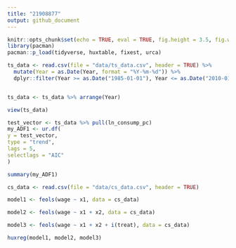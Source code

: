 ```yaml
---
title: "21908877"
output: github_document
---
```


```r
knitr::opts_chunk$set(echo = TRUE, eval = TRUE, fig.height = 3.5, fig.width = 6)
library(pacman)
pacman::p_load(tidyverse, huxtable, fixest, urca)
```

```r
ts_data <- read.csv(file = "data/ts_data.csv", header = TRUE) %>%
  mutate(Year = as.Date(Year, format = "%Y-%m-%d")) %>%
  dplyr::filter(Year >= as.Date("1985-01-01"), Year <= as.Date("2010-01-01"), Country == "France")


ts_data <- ts_data %>% arrange(Year)

view(ts_data)

test_vector <- ts_data %>% pull(ln_consump_pc)
my_ADF1 <- ur.df(
y = test_vector, 
type = "trend",
lags = 5, 
selectlags = "AIC"
)

summary(my_ADF1)

```


``` r
cs_data <- read.csv(file = "data/cs_data.csv", header = TRUE)

model1 <- feols(wage ~ x1, data = cs_data)

model2 <- feols(wage ~ x1 + x2, data = cs_data)

model3 <- feols(wage ~ x1 + x2 + i(treat), data = cs_data)

huxreg(model1, model2, model3)

```

